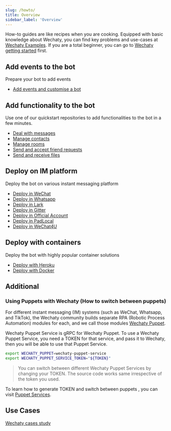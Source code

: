 ```yaml
---
slug: /howto/
title: Overview
sidebar_label: 'Overview'
---
```


<!-- how-to/cookbook - Explains how to accomplish a specific task. -->

How-to guides are like recipes when you are cooking. Equipped with basic knowledge about Wechaty, you can find key problems and use-cases at [Wechaty Examples](https://wechaty.js.org/docs/examples/overview). If you are a total beginner, you can go to [Wechaty getting started](https://wechaty.js.org/docs/getting-started/) first.

<!-- These are some use cases and code snippets to get you started with Redux in a real app. They assume you understand the topics in [basic](#b) and [advanced](#a) tutorials. They are more advanced than tutorials and assume some knowledge of how Wechaty works. -->

## Add events to the bot

Prepare your bot to add events

- [Add events and customise a bot](howto/event.md)

## Add functionality to the bot

Use one of our quickstart repositories to add functionalities to the bot in a few minutes.

- [Deal with messages](howto/message.md)
- [Manage contacts](howto/contact.md)
- [Manage rooms](howto/room.md)
- [Send and accept friend requests](howto/friendship.md)
- [Send and receive files](howto/file-box.md)

## Deploy on IM platform

Deploy the bot on various instant messaging platform

- [Deploy in WeChat](#)
- [Deploy in Whatsapp](#)
- [Deploy in Lark](howto/deploy-lark.mdx)
- [Deploy in Gitter](howto/deploy-gitter.mdx)
- [Deploy in Official Account](howto/wechat-offical.mdx)
- [Deploy in PadLocal](#)
- [Deploy in WeChat4U](howto/deploy-wechat4u.mdx)

## Deploy with containers

Deploy the bot with highly popular container solutions

- [Deploy with Heroku](#)
- [Deploy with Docker](#)

## Additional

### Using Puppets with Wechaty (How to switch between puppets)

For different instant messaging (IM) systems (such as WeChat, Whatsapp, and TikTok), the Wechaty community builds separate RPA (Robotic Process Automation) modules for each, and we call those modules [Wechaty Puppet](https://github.com/wechaty/wechaty-puppet).

Wechaty Puppet Service is gRPC for Wechaty Puppet. To use a Wechaty Puppet Service, you need a TOKEN for that service, and pass it to Wechaty, then you will be able to use that Puppet Service.

```sh
export WECHATY_PUPPET=wechaty-puppet-service
export WECHATY_PUPPET_SERVICE_TOKEN="${TOKEN}"
```

> You can switch between different Wechaty Puppet Services by changing your TOKEN. The source code works same irrespective of the token you used.

To learn how to generate TOKEN and switch between puppets , you can visit [Puppet Services](https://wechaty.js.org/docs/puppet-services/).

## Use Cases

[Wechaty cases study](case-study/overview.md)
